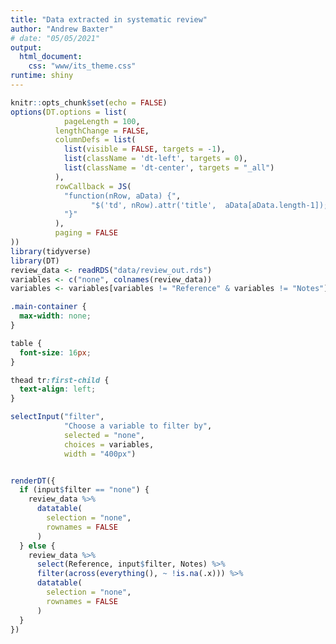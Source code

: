 ```yaml
---
title: "Data extracted in systematic review"
author: "Andrew Baxter"
# date: "05/05/2021"
output: 
  html_document:
    css: "www/its_theme.css"
runtime: shiny
---
```


```r
knitr::opts_chunk$set(echo = FALSE)
options(DT.options = list(
            pageLength = 100,
          lengthChange = FALSE,
          columnDefs = list(
            list(visible = FALSE, targets = -1),
            list(className = 'dt-left', targets = 0),
            list(className = 'dt-center', targets = "_all")
          ),
          rowCallback = JS(
            "function(nRow, aData) {",
                  "$('td', nRow).attr('title',  aData[aData.length-1]);",
            "}"
          ),
          paging = FALSE
))
library(tidyverse)
library(DT)
review_data <- readRDS("data/review_out.rds")
variables <- c("none", colnames(review_data))
variables <- variables[variables != "Reference" & variables != "Notes"]
```

```css

.main-container {
  max-width: none;
}

table {
  font-size: 16px;
}

thead tr:first-child {
  text-align: left;
}
```

```r

selectInput("filter",
            "Choose a variable to filter by",
            selected = "none",
            choices = variables,
            width = "400px")


renderDT({
  if (input$filter == "none") {
    review_data %>%
      datatable(
        selection = "none",
        rownames = FALSE
      )
  } else {
    review_data %>%
      select(Reference, input$filter, Notes) %>%
      filter(across(everything(), ~ !is.na(.x))) %>% 
      datatable(
        selection = "none",
        rownames = FALSE
      )
  }
})
```